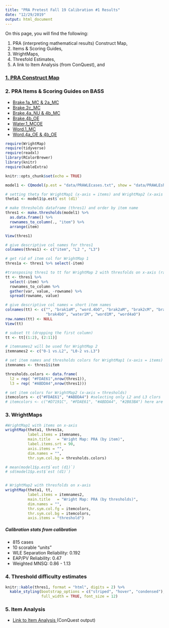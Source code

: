 ```yaml
---
title: "PRA Pretest Fall 19 Calibration #1 Results"
date: "12/29/2019"
output: html_document
---
```


On this page, you will find the following: 

1. PRA (interpreting mathematical results) Construct Map,
2. Items & Scoring Guides, 
3. WrightMaps, 
4. Thresfold Estimates, 
5. A link to Item Analysis (from ConQuest), and


### <a href="https://nmsi.bear-apps.com/constructs/public/w48UWWjseeXIVh433HTf5F9aXEjxML" target = "_blank">1. PRA Construct Map </a>


### 2. PRA Items & Scoring Guides on BASS
* <a href="https://nmsi.bear-apps.com/scheduled_activities/316/activities/261/bundle/339/assignments/6321/score" target = "_blank">Brake.1a_MC & 2a_MC </a> 
* <a href="https://nmsi.bear-apps.com/scheduled_activities/308/activities/340/item/5628/assignments/score" target = "_blank">Brake.2c_MC </a> 
* <a href="https://nmsi.bear-apps.com/scheduled_activities/316/activities/263/bundle/340/assignments/6385/score" target = "_blank">Brake.4a_NU & 4b_MC </a> 
* <a href="https://nmsi.bear-apps.com/scheduled_activities/308/activities/340/item/5633/assignments/5482/score" target = "_blank">Brake.4b_OE </a> 
* <a href="https://nmsi.bear-apps.com/scheduled_activities/308/activities/344/bundle/234/assignments/5342/score" target = "_blank">Water.1_MCOE </a>
* <a href="https://nmsi.bear-apps.com/scheduled_activities/294/activities/340/item/5616/assignments/score" target = "_blank">Word.1_MC </a>
* <a href="https://nmsi.bear-apps.com/scheduled_activities/308/activities/260/bundle/354/assignments/5802/score" target = "_blank">Word.4a_OE & 4b_OE </a>


```r
require(WrightMap)
require(tidyverse)
require(readxl)
library(RColorBrewer)
library(knitr)
require(kableExtra)

knitr::opts_chunk$set(echo = TRUE)

model1 <- CQmodel(p.est = "data/PRAWLEcases.txt", show = "data/PRAWLEshow.txt")

# setting theta for WrightMap1 (x-axis = items) and WrightMap2 (x-axis = thresholds)
theta1 <- model1$p.est$`est (d1)`

# make thresholds dataframe (thres1) and order by item name 
thres1 <- make.thresholds(model1) %>% 
  as.data.frame() %>% 
  rownames_to_column(., "item") %>%
  arrange(item)

View(thres1)

# give descriptive col names for thres1
colnames(thres1) <- c("item", "L2 ", "L3")

# get rid of item col for WrightMap 1
thres1a <- thres1 %>% select(-item)

#transposing thres1 to tt for WrightMap 2 with thresfolds on x-axis (rather than items) 
tt <- thres1 %>%
  select(-item) %>% 
  rownames_to_column %>% 
  gather(var, value, -rowname) %>% 
  spread(rowname, value) 

# give descriptive col names = short item names
colnames(tt) <- c("", "brak1aM", "word.4bO", "brak2aM", "brak2cM", "brak4aN", "brak4bM", 
                  "brak4bO", "water1M", "word1M", "word4aO")
row.names(tt) <- NULL
View(tt)

# subset tt (dropping the first column)
tt <- tt[(1:2), (2:11)]

# itemnames2 will be used for WrightMap 2
itemnames2 <- c("0-1 vs.L2", "L0-2 vs.L3")

# set item names and thresholds colors for WrightMap1 (x-axis = items)
itemnames <- thres1$item

thresholds.colors <- data.frame(
  l2 = rep( "#FDAE61",nrow(thres1)),
  l3 = rep( "#ABDDA4",nrow(thres1)))

# set item colors for WrightMap2 (x-axis = thresholds)
itemcolors <- c("#FDAE61", "#ABDDA4") #selecting only L2 and L3 clors
# itemcolors <- c("#D7191C", "#FDAE61", "#ABDDA4", "#2B83BA") here are all four colors for 4 levels

```

### 3. WrightMaps

```r

#WrightMap1 with items on x-axis
wrightMap(theta1, thres1a, 
          label.items = itemnames,
          main.title   = "Wright Map: PRA (by item)",
          label.items.srt = 90,
          axis.items = "",
          dim.names = "",
          thr.sym.col.bg = thresholds.colors)

# mean(model1$p.est$`est (d1)`)
# sd(model1$p.est$`est (d1)`)


# WrightMap2 with thresfolds on x-axis
wrightMap(theta1, tt,
          label.items = itemnames2,
          main.title   = "Wright Map: PRA (by thresholds)",
          dim.names = "",
          thr.sym.col.fg = itemcolors,
          thr.sym.col.bg = itemcolors,
          axis.items = "threshold")

```


#####   Calibration stats from calibration

*  815 cases
*  10 scorable "units"
*  WLE Separation Reliability: 0.192
*  EAP/PV Reliability: 0.47
*  Weighted MNSQ: 0.86 - 1.13


### 4. Threshold difficulty estimates

```r

knitr::kable(thres1, format = "html", digits = 2) %>%
  kable_styling(bootstrap_options = c("striped", "hover", "condensed"),
                full_width = TRUE, font_size = 12)

```


### 5. Item Analysis

* <a href="https://drive.google.com/open?id=1WWhkq18o3RfS-yZc1fe7fPV4rT0p1rUr" target = "_blank">Link to Item Analysis </a> (ConQuest output)
